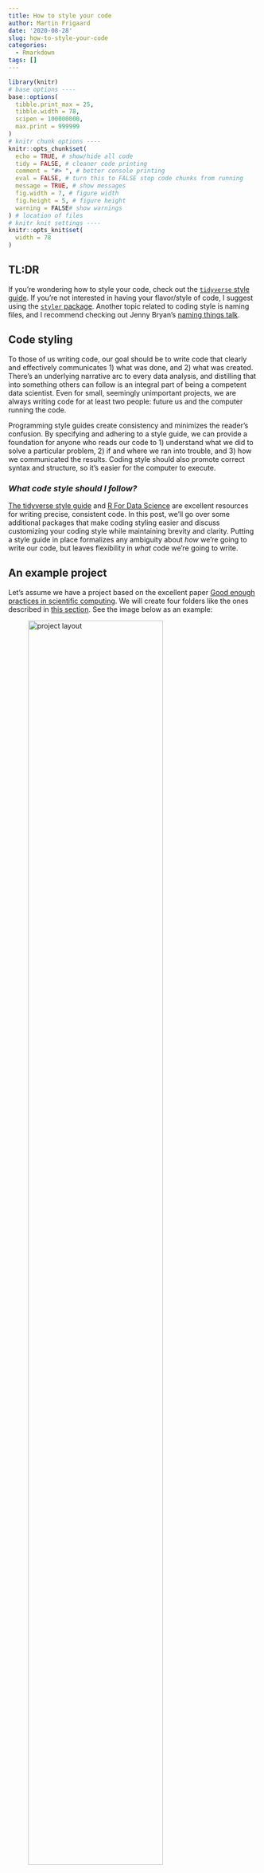 ```yaml
---
title: How to style your code
author: Martin Frigaard
date: '2020-08-28'
slug: how-to-style-your-code
categories:
  - Rmarkdown
tags: []
---
```


```r
library(knitr)
# base options ----
base::options(
  tibble.print_max = 25,
  tibble.width = 78,
  scipen = 100000000,
  max.print = 999999
)
# knitr chunk options ----
knitr::opts_chunk$set(
  echo = TRUE, # show/hide all code
  tidy = FALSE, # cleaner code printing
  comment = "#> ", # better console printing
  eval = FALSE, # turn this to FALSE stop code chunks from running
  message = TRUE, # show messages
  fig.width = 7, # figure width
  fig.height = 5, # figure height
  warning = FALSE# show warnings
) # location of files
# knitr knit settings ----
knitr::opts_knit$set(
  width = 78
)
```

## TL:DR

If you're wondering how to style your code, check out the [`tidyverse` style guide](https://style.tidyverse.org/index.html). If you're not interested in having your flavor/style of code, I suggest using the [`styler` package](https://styler.r-lib.org/). Another topic related to coding style is naming files, and I recommend checking out Jenny Bryan's [naming things talk](https://speakerdeck.com/jennybc/how-to-name-files).

## Code styling

To those of us writing code, our goal should be to write code that clearly and effectively communicates 1) what was done, and 2) what was created. There's an underlying narrative arc to every data analysis, and distilling that into something others can follow is an integral part of being a competent data scientist. Even for small, seemingly unimportant projects, we are always writing code for at least two people: future us and the computer running the code.

Programming style guides create consistency and minimizes the reader's confusion. By specifying and adhering to a style guide, we can provide a foundation for anyone who reads our code to 1) understand what we did to solve a particular problem, 2) if and where we ran into trouble, and 3) how we communicated the results. Coding style should also promote correct syntax and structure, so it's easier for the computer to execute.

### *What code style should I follow?*

[The tidyverse style guide](https://style.tidyverse.org/index.html) and [R For Data Science](https://r4ds.had.co.nz/) are excellent resources for writing precise, consistent code. In this post, we'll go over some additional packages that make coding styling easier and discuss customizing your coding style while maintaining brevity and clarity. Putting a style guide in place formalizes any ambiguity about *how* we're going to write our code, but leaves flexibility in *what* code we're going to write.

## An example project

Let's assume we have a project based on the excellent paper [Good enough practices in scientific computing](https://journals.plos.org/ploscompbiol/article?id=10.1371/journal.pcbi.1005510). We will create four folders like the ones described in [this section](https://journals.plos.org/ploscompbiol/article?id=10.1371/journal.pcbi.1005510#sec009). See the image below as an example:

![project layout](/post/2020-08-28-how-to-style-your-code_files/project-layout.png){width="80%"}

### Define the problem/objective

This project will use the video game sales datasets from Kaggle found [here](https://www.kaggle.com/ashaheedq/video-games-sales-2019). Our objective with this project is to **visualize the relationship between game sales and their reviews in the top selling video games in from 2000-2019.**

## Packages

Below we add the packages we'll be using in this project.

```r
library(tidyverse)
library(janitor)
library(styler)
library(inspectdf)
library(hrbrthemes)
```

## Folders

The code chunk below create the necessary folders for this project, which we will call `goodenuff`. The [`tidyverse` style guide recommends](https://style.tidyverse.org/syntax.html#object-names) naming vectors using [snake case](https://en.wikipedia.org/wiki/Snake_case), and using nouns instead of verbs to define variable names.

### *Naming vectors*

Below we create the `project_folders` vector with `c()` and `<-`.

```r
# create vector of four folder folders
project_folders <- c("data/", "doc/", "results/", "src/")
```

We set up this project using the `fs` and `purrr` packages. Read more about how to use these functions [here](https://www.tidyverse.tips/post/file-management-with-fs/) and [here](https://purrr.tidyverse.org/).

First we set up the folders by defining a vector of folder names and using `purrr::map()` to iterate through them with `fs::dir_create()`. The `.x` argument in `purrr::map()` is the `project_folders` vector, and the second argument `.f` is function we'd like to pass to every item in `project_folders`. We also wrap everything in `purrr::quietly()` to reduce the output.

```r
# create project_folders vector
project_folders <- c("data/", "doc/", "results/", "src/")
# map project_folders to dir_create
quietly(map(.x = project_folders, .f = fs::dir_create))
```

We can see these folders have been created (note we're using `.Rproj` files here!)

```r
# check
fs::dir_tree(".")
# ├── data
# ├── doc
# ├── goodenuff.Rproj
# ├── results
# └── src
```

**Quick Tip About R:** When writing code in R, A general rule of thumb is, ["*everything is an object.*"](https://www.oreilly.com/library/view/r-in-a/9781449358204/) However, it might surprise you how many things are considered *functions*. Take the following objects in R:

-   `+` perform basic arithmetic

-   `<-` create new objects

-   `==` make comparisons

-   `c()` combine arguments to create a vector (R's most common object)

-   `lm()` create linear models

How can we check to see the `class` each of these objects?

### *Using quotes and back-ticks*

There are three kinds of quotes in the [R syntax](https://stat.ethz.ch/R-manual/R-patched/library/base/html/Quotes.html). The [tidyverse style guide](https://style.tidyverse.org/syntax.html#character-vectors) recommends using double quotes (unless the text already contains double quotes).

```r
'Do "this"'
'Not \'this\''
```

However, if we want to use `purrr` and `class()` to test and see if the objects above are functions or not, we need to enclose these objects in backticks ( \` ).

```r
# are all these functions?
weird_stuff <- list(`+`, # unary plus operator
                    `<-`, # assignment operator
                    `==`, # binary operator
                    `lm`, # create a linear model 
                    `c`)  # concatenate elements into a vector
map(weird_stuff, class)
```

```r
# [[1]]
# [1] "function"
# 
# [[2]]
# [1] "function"
# 
# [[3]]
# [1] "function"
# 
# [[4]]
# [1] "function"
# 
# [[5]]
# [1] "function"
```

Knowing what objects can be passed to the `.f` argument is helpful for understanding how we can use iteration to solve problems in R.

## Files

Below we create script files for each step in a data analysis project (`import` -\> `tidy` -\> `transform` -\> `wrangle` -\> `model` -\> `communicate`), including a `runall.R` script that runs all six sequential files. All of these get stored in the `script_files` vector.

```r
# create vector of script files
script_files <- c("src/01-import.R", "src/02-tidy.R", "src/03-wrangle.R", 
                  "src/04-visualize.R", "src/05-model.R", 
                  "src/06-communicate.R", "src/runall.R")
# map script files
quietly(map(.x = script_files, .f = fs::file_create))
# verify
fs::dir_tree("src")
```

```r
# src
# ├── 01-import.R
# ├── 02-tidy.R
# ├── 03-wrangle.R
# ├── 04-visualize.R
# ├── 05-model.R
# ├── 06-communicate.R
# └── runall.R
```

We want to [organize the script files](https://speakerdeck.com/jennybc/how-to-name-files?slide=19) in a way that clearly shows what we're doing at each step (and in which order they should be run).

### *Dealing with long lines of code*

Next we create the project files (note the correct directory in each file name). We can see there are seven files listed in [this section](https://journals.plos.org/ploscompbiol/article?id=10.1371/journal.pcbi.1005510#pcbi.1005510.box007) of the paper, and we can store these in the `project_files` vector.

```r
# create project files vector
project_files <- c("CITATION", "README", "LICENSE", "requirements.txt", "doc/notebook.md", "doc/manuscript.md", "doc/changelog.txt")
```

Now we're facing a common problem when writing code: long lines. The style guide [recommends keeping line length to 80 characters](https://style.tidyverse.org/syntax.html#long-lines) because it makes it easier to print on the screen. We can set a ruler as a guide too by following the steps below:

![set a ruler for a guide!](/post/2020-08-28-how-to-style-your-code_files/set-ruler.png){width="80%"}

If we re-write this code ourselves, it might look like this:

```r
project_files <- c("CITATION", "README", "LICENSE", "requirements.txt", 
                   "doc/notebook.md", "doc/manuscript.md", "doc/changelog.txt")
```

Now we can `map` this new vector to `fs::dir_create()` and check the new folder contents.

```r
purrr::map(.x = project_files, .f = fs::file_create)
# check 
fs::dir_tree(".", recurse = TRUE)
```

And we end up with a project folder that looks like this:

```r
# ├── CITATION
# ├── LICENSE
# ├── README
# ├── README.Rmd
# ├── data
# ├── doc
# │   ├── changelog.txt
# │   ├── manuscript.md
# │   └── notebook.md
# ├── goodenuff.Rproj
# ├── requirements.txt
# ├── results
# └── src
```

## Data

These data come from [Kaggle and contain video game sales in 2019](https://www.kaggle.com/ashaheedq/video-games-sales-2019). We're only interested in the `vgsales-12-4-2019.csv` data file, which we can download [here](https://www.kaggle.com/ashaheedq/video-games-sales-2019?select=vgsales-12-4-2019.csv) and save in a sub-folder called, `data/raw/`.

```r
# create a raw data folder
fs::dir_create("data/raw/")
# create a list of zipped files
zipped_files <- list.files("data/raw/", full.names = TRUE) 
# import the data into a data object
VideoGames <- map_df(.x = zipped_files, .f = read_csv)
```

```r
# Multiple files in zip: reading 'vgsales-12-4-2019.csv'
# Parsed with column specification:
# cols(
#   .default = col_double(),
#   Name = col_character(),
#   basename = col_character(),
#   Genre = col_character(),
#   ESRB_Rating = col_character(),
#   Platform = col_character(),
#   Publisher = col_character(),
#   Developer = col_character(),
#   VGChartz_Score = col_logical(),
#   Last_Update = col_character(),
#   url = col_character(),
#   img_url = col_character()
# )
# See spec(...) for full column specifications.
```

### *Naming data vs. everything else*

I differ slightly from the [tidyverse style guide](https://style.tidyverse.org/syntax.html#object-names) when it comes to naming rectangular data objects (`tibble`s, `data.frame`s, `data.table`s, etc.) vs. non-rectangular objects (`vector`s, `list`s, `function`s, etc.).

```r
# how I name rectangular data:
#   DataFrames
#   Tibbles
#   DataTables
# how I name everything else:
#   vectors
#   lists
#   my_function()
```

I chose this method of naming because 80% or more of the time I am working with rectangular data, so I like to differentiate these objects from others in my current environment.

### *Script file headers*

R script file headers should give the reader 1) a description of the file and what the file does, 2) the last date it was updated, 3) the author and any contributors, and 4) the version number.

```r
#=====================================================================#
# File name: 01-import.R
# This is code to create: Importing video game data 
# Authored by and feedback to: @mjfrigaard
# Last updated: 2020-09-01
# MIT License
# Version: 0.1
#=====================================================================#
```

Read more about script file headers in [Reproducible Research with R and RStudio, 3rd Edition](https://www.routledge.com/Reproducible-Research-with-R-and-RStudio/Gandrud/p/book/9780367143985).

### *Writing functions*

We can also document the contents of our .R files with section headers, which we will create with a function titled, `add_script_section()`. This function has been adapted from [R for Data Science](https://r4ds.had.co.nz/functions.html#dot-dot-dot).

There are lots of tips on writing functions in the [tidyverse style guide](https://style.tidyverse.org/functions.html) and [R for Data Science](https://r4ds.had.co.nz/functions.html#functions-are-for-humans-and-computers), so we'll just cover the basics here:

1.  use verbs instead of nouns for function names\
2.  comments in your functions should *explain the "why" not the "what" or "how"*\
3.  use `snake_case` or `camelCase` (and be consistent)\
4.  strive for brevity and clarity (if you have to chose one, settle for the former)

```r
add_script_section <- function(title = "", padding = "-") {
  # script sections help organize your code files  
  title <- paste0(title)
  width <- 75 - nchar(title)
  cat("# ", title, " ", stringr::str_dup(padding, width), "\n", sep = "")
}
```

When we use the `add_script_section()` function to create a section header, we see the following:

```r
add_script_section(title = "Packages")
# Packages ------------------------------------------------------------
```

We can also use `=` for code sections. I like to create section headers in each `.R` file because it's easy to identify them in the RStudio source pane.

Other functions we might want to include in `01-import.R` include `janitor::clean_names()` or arguments passed to `readr::read_csv()` like `col_types` and `col_names`.

```r
# clean names 
VideoGames <- VideoGames %>% janitor::clean_names(case = "snake")
# verify
names(VideoGames)
```

```r
#  [1] "rank"            "name"            "basename"        "genre"          
#  [5] "esrb_rating"     "platform"        "publisher"       "developer"      
#  [9] "vg_chartz_score" "critic_score"    "user_score"      "total_shipped"  
# [13] "global_sales"    "na_sales"        "pal_sales"       "jp_sales"       
# [17] "other_sales"     "year"            "last_update"     "url"            
# [21] "status"          "vgchartzscore"   "img_url"
```

When we're done, our `01-import.R` file should look like this,

```r
#=====================================================================#
# File name: 01-import.R
# This is code to create: Importing video game data 
# Authored by and feedback to: @mjfrigaard
# Last updated: 2020-09-01
# MIT License
# Version: 0.1
#=====================================================================#

# Packages ------------------------------------------------------------
library(tidyverse)
library(janitor)

# Import CSV file ------------------------------------------------------------
# source: https://www.kaggle.com/ashaheedq/video-games-sales-2019

# create a raw data folder
fs::dir_create("data/raw/")

# create a list of zipped files
zipped_files <- list.files("data/raw/", full.names = TRUE) 

# import the data into a data object
VideoGames <- map_df(.x = zipped_files, .f = read_csv)

# clean names 
VideoGames <- VideoGames %>% janitor::clean_names(case = "snake")
```

We can call this .R script using `source("src/01-import.R")`.

```r
source("src/01-import.R")
```

```r
#=====================================================================#
# File name: 01-import.R
# This is code to create: Importing video game data 
# Authored by and feedback to: @mjfrigaard
# Last updated: 2020-09-01
# MIT License
# Version: 0.1
#=====================================================================#

# Packages ------------------------------------------------------------
library(tidyverse)
library(janitor)

# Import CSV file ------------------------------------------------------------
# source: https://www.kaggle.com/ashaheedq/video-games-sales-2019

# create a raw data folder
fs::dir_create("data/raw/")

# create a list of zipped files
zipped_files <- list.files("data/raw/code-style/", full.names = TRUE) 

# import the data into a data object
VideoGames <- map_df(.x = zipped_files, .f = read_csv)

# clean names 
VideoGames <- VideoGames %>% janitor::clean_names(case = "snake")
```

With the `VideoGames` data loaded into R, now we can take a look at it's structure and see what variables we have.

```r
VideoGames %>% dplyr::glimpse()
```

```r
# Rows: 55,792
# Columns: 23
# $ rank            <dbl> 1, 2, 3, 4, 5, 6, 7, 8, 9, 10, 11, 12, 13, 14, 15, …
# $ name            <chr> "Wii Sports", "Super Mario Bros.", "Mario Kart Wii"…
# $ basename        <chr> "wii-sports", "super-mario-bros", "mario-kart-wii",…
# $ genre           <chr> "Sports", "Platform", "Racing", "Shooter", "Sports"…
# $ esrb_rating     <chr> "E", NA, "E", NA, "E", "E", "E", "E", "E", NA, NA, …
# $ platform        <chr> "Wii", "NES", "Wii", "PC", "Wii", "GB", "DS", "GB",…
# $ publisher       <chr> "Nintendo", "Nintendo", "Nintendo", "PUBG Corporati…
# $ developer       <chr> "Nintendo EAD", "Nintendo EAD", "Nintendo EAD", "PU…
# $ vg_chartz_score <lgl> NA, NA, NA, NA, NA, NA, NA, NA, NA, NA, NA, NA, NA,…
# $ critic_score    <dbl> 7.7, 10.0, 8.2, NA, 8.0, 9.4, 9.1, NA, 8.6, 10.0, N…
# $ user_score      <dbl> NA, NA, 9.1, NA, 8.8, NA, 8.1, NA, 9.2, NA, NA, 4.5…
# $ total_shipped   <dbl> 82.86, 40.24, 37.14, 36.60, 33.09, 31.38, 30.80, 30…
# $ global_sales    <dbl> NA, NA, NA, NA, NA, NA, NA, NA, NA, NA, NA, NA, NA,…
# $ na_sales        <dbl> NA, NA, NA, NA, NA, NA, NA, NA, NA, NA, NA, NA, NA,…
# $ pal_sales       <dbl> NA, NA, NA, NA, NA, NA, NA, NA, NA, NA, NA, NA, NA,…
# $ jp_sales        <dbl> NA, NA, NA, NA, NA, NA, NA, NA, NA, NA, NA, NA, NA,…
# $ other_sales     <dbl> NA, NA, NA, NA, NA, NA, NA, NA, NA, NA, NA, NA, NA,…
# $ year            <dbl> 2006, 1985, 2008, 2017, 2009, 1998, 2006, 1989, 200…
# $ last_update     <chr> NA, NA, "11th Apr 18", "13th Nov 18", NA, NA, NA, N…
# $ url             <chr> "http://www.vgchartz.com/game/2667/wii-sports/?regi…
# $ status          <dbl> 1, 1, 1, 1, 1, 1, 1, 1, 1, 1, 1, 1, 1, 1, 1, 1, 1, …
# $ vgchartzscore   <dbl> NA, NA, 8.7, NA, 8.8, NA, NA, NA, 9.1, NA, NA, 5.3,…
# $ img_url         <chr> "/games/boxart/full_2258645AmericaFrontccc.jpg", "/…
```

## Wrangle

In order to visualize the relationship between sales and reviewer scores, we need to `pivot_` the data in `VideoGames` to a `long` format using `tidyr`. We can see there are two `_score` variables and five `_sales` variables. Let's tidy these into `score` and `score_value` and `sales` and `sales_value`.

```r
# tidy scores 
TidyVGScores <- VideoGames %>% 
  tidyr::pivot_longer(names_to = "score_type", values_to = "score_value", 
                      cols = c(critic_score, user_score))
# tidy sales 
TidyVGSales <- TidyVGScores %>% 
    tidyr::pivot_longer(names_to = "sales_type", values_to = "sales_value", 
                      cols = c(global_sales, na_sales, pal_sales, jp_sales, 
                               other_sales))
# Remove the intermediate dataset so we don't use up too much memory
rm(TidyVGScores)
# view
TidyVGSales %>% glimpse()
```

```r
# Rows: 557,920
# Columns: 20
# $ rank            <dbl> 1, 1, 1, 1, 1, 1, 1, 1, 1, 1, 2, 2, 2, 2, 2, 2, 2, …
# $ name            <chr> "Wii Sports", "Wii Sports", "Wii Sports", "Wii Spor…
# $ basename        <chr> "wii-sports", "wii-sports", "wii-sports", "wii-spor…
# $ genre           <chr> "Sports", "Sports", "Sports", "Sports", "Sports", "…
# $ esrb_rating     <chr> "E", "E", "E", "E", "E", "E", "E", "E", "E", "E", N…
# $ platform        <chr> "Wii", "Wii", "Wii", "Wii", "Wii", "Wii", "Wii", "W…
# $ publisher       <chr> "Nintendo", "Nintendo", "Nintendo", "Nintendo", "Ni…
# $ developer       <chr> "Nintendo EAD", "Nintendo EAD", "Nintendo EAD", "Ni…
# $ vg_chartz_score <lgl> NA, NA, NA, NA, NA, NA, NA, NA, NA, NA, NA, NA, NA,…
# $ total_shipped   <dbl> 82.86, 82.86, 82.86, 82.86, 82.86, 82.86, 82.86, 82…
# $ year            <dbl> 2006, 2006, 2006, 2006, 2006, 2006, 2006, 2006, 200…
# $ last_update     <chr> NA, NA, NA, NA, NA, NA, NA, NA, NA, NA, NA, NA, NA,…
# $ url             <chr> "http://www.vgchartz.com/game/2667/wii-sports/?regi…
# $ status          <dbl> 1, 1, 1, 1, 1, 1, 1, 1, 1, 1, 1, 1, 1, 1, 1, 1, 1, …
# $ vgchartzscore   <dbl> NA, NA, NA, NA, NA, NA, NA, NA, NA, NA, NA, NA, NA,…
# $ img_url         <chr> "/games/boxart/full_2258645AmericaFrontccc.jpg", "/…
# $ score_type      <chr> "critic_score", "critic_score", "critic_score", "cr…
# $ score_value     <dbl> 7.7, 7.7, 7.7, 7.7, 7.7, NA, NA, NA, NA, NA, 10.0, …
# $ sales_type      <chr> "global_sales", "na_sales", "pal_sales", "jp_sales"…
# $ sales_value     <dbl> NA, NA, NA, NA, NA, NA, NA, NA, NA, NA, NA, NA, NA,…
```

Just as a reminder, our objective is to **visualize the relationship between game sales and their reviews in the top selling video games in from 2010-2019.** We will `filter` the data to only the `year`s between `2010` and `2019` below.

```r
TidyVidGam00_19 <- TidyVGSales %>% filter(year >= 2010 & year <= 2019)
```

We should see only 10 `year`s listed, from `2010` to `2019`.

```r
TidyVidGam00_19 %>% dplyr::count(year)
```

```r
TidyVidGam00_19 %>% dplyr::count(year) %>% rmarkdown::paged_table()
```

## Visualize

We are going to set the theme for our plots with [`hrbrthemes::theme_ipsum_tw()`](https://github.com/hrbrmstr/hrbrthemes).

```r
ggplot2::theme_set(hrbrthemes::theme_ipsum_tw(
  base_size = 8,
  strip_text_size = 9,
  axis_title_size = 10,
  plot_title_size = 13,
  subtitle_size = 11,
  base_family = "Ubuntu",
  strip_text_family = "TitilliumWeb-Regular",
  axis_title_family = "TitilliumWeb-Regular",
  subtitle_family = "TitilliumWeb-Regular",
  plot_title_family = "JosefinSans-Regular"
))
```

Let's take a look at the two variables we want in our visualization: scores and sales. First we can check the missing values in the two variables with `inspect_na()` from the `inspectdf` package.

```r
TidyVidGam00_19 %>% 
  select(ends_with("_value")) %>% inspectdf::inspect_na() %>% 
  inspectdf::show_plot(text_labels = TRUE)
```

This tells us there are quite a few missing values, so We will drop these and see what the relationship looks between for `score_value` vs. `sales_value` for all ten years.

```r
TidyVidGam00_19 %>% 
  # select variables of interest
  dplyr::select(ends_with("_type"), ends_with("_value")) %>% 
  # remove missing
  tidyr::drop_na() %>% 
  # base aesthetics
  ggplot2::ggplot(aes(x=score_value, y=sales_value)) + 
  geom_point() + 
  # labels for every plot so I know what I should see
  ggplot2::labs(title="Review scores vs. sales for video games", subtitle="from 2010-2019",
                caption="https://www.kaggle.com/ashaheedq/video-games-sales-2019", x="Total sales", y="Total score")
```

This looks like there might be a general trend, but we will need to use additional aesthetics to explore the nuances between `score_type`, `sales_type`, and `year`.

```r
TidyVidGam00_19 %>% 
  # add filter for user reviews 
  dplyr::filter(score_type == "user_score") %>%
  # select variables of interest
  select(year, ends_with("_type"), ends_with("_value")) %>% 
  # remove missing
  tidyr::drop_na() %>% 
  # base aesthetics
  ggplot2::ggplot(aes(x=score_value, y=sales_value, group=year)) + 
  geom_point() + 
  # facet by year
  facet_wrap(. ~ year, nrow=2) + 
  # labels to keep track 
  ggplot2::labs(title="User review scores vs. video game sales by year", subtitle="from 2010-2019", 
                caption="https://www.kaggle.com/ashaheedq/video-games-sales-2019", x="Total sales", y="User score")
```

This shows us there aren't many data points for the user reviews (especially not in 2019). We will filter only the critic scores and see what trends we find.

```r
TidyVidGam00_19 %>% 
  # add filter for critic reviews 
  dplyr::filter(score_type == "critic_score") %>%
  # select variables of interest
  select(year, ends_with("_type"), ends_with("_value")) %>% 
  # remove missing
  tidyr::drop_na() %>% 
  # base aesthetics
  ggplot2::ggplot(aes(x=score_value, y=sales_value, group=year)) + 
  geom_point() + 
  # facet by year
  facet_wrap(. ~ year, nrow=2) + 
  # labels to keep track of what I should see
  ggplot2::labs(title="Critic review scores vs. video game sales by year", subtitle="from 2010-2019",
                caption="https://www.kaggle.com/ashaheedq/video-games-sales-2019", x="Total sales", y="Critic score")
```

This shows more data points, but only one in 2019, so we will drop this year. I wonder how critic scores vary if we color them by `sales_type`?

```r
TidyVidGam00_19 %>% 
  # add filter for year 
  dplyr::filter(year != 2019 & score_type == "critic_score") %>% 
  # select variables of interest
  select(ends_with("_type"), ends_with("_value")) %>% 
  # remove missing
  tidyr::drop_na() %>% 
  # base aesthetics
  ggplot2::ggplot(aes(x=score_value, y=sales_value, group=sales_type)) + 
  # factor sales type for cleaner plotting and lighten opacity
  geom_point(aes(color=as.factor(sales_type)), alpha=1/3, show.legend=FALSE) + 
  facet_wrap(. ~ sales_type) + 
  # labels to keep track of what I should see
  labs(title="Critic review scores vs. video game sales by sales type", subtitle="from 2010-2019", 
       caption="https://www.kaggle.com/ashaheedq/video-games-sales-2019", x="Sales", y="Critic score")
```

Hmmmm. Here we can see higher critic scores if the sales are from `global_sales`, `na_sales`, or `pal_sales`. Do you think this trend changes over time?

```r
TidyVidGam00_19 %>% 
  # add filter statement for sales types
  dplyr::filter(year != 2019 & score_type == "critic_score" & sales_type %in% c("global_sales", "na_sales", "pal_sales")) %>% 
  # select variables of interest
  select(year, ends_with("_type"), ends_with("_value")) %>% 
  # remove missing
  tidyr::drop_na() %>% 
  # add base aesthetics
  ggplot2::ggplot(aes(x=score_value, y=sales_value, color=sales_type, group=year)) + 
  # factor sales type for cleaner plotting
  geom_point(aes(color=as.factor(sales_type)), 
             # lighten opacity
             alpha=1/3, show.legend=FALSE) + 
  # add smoothing line to see if there is a linear relationship
  geom_smooth(aes(group=sales_type), method="lm", se=FALSE) +
  # facet by year
  facet_wrap(. ~ year) + 
  # adjust labels
  labs(title="Critic review scores vs. video game sales by sales type", subtitle="Best fit linear relationship between 2010-2019",
       caption="https://www.kaggle.com/ashaheedq/video-games-sales-2019", x="Sales", y="Critic score")
```

We can see a possible linear relationship for `global_sales` in `2014` and maybe some interactions in other years. As you can see, my code is a mess! I have code extending way past the 80 column mark, and I have no spaces around all of my equal operators (`=`). 

RStudio is letting me know in the left-hand side of the screen next to the line numbers.

![](/post/2020-08-28-how-to-style-your-code_files/code-help.png){width=100% height=100%}

### *Style your code with `styler`*

Fortunately there is an Addin for situations like this: the [`styler` package](https://styler.r-lib.org/) Addin. If you have the `styler` package loaded, you can click on the **Addins** dropdown at the top of the Source pane and search for "style". 

![](/post/2020-08-28-how-to-style-your-code_files/styler-addin.png){width=100% height=100%}

Select "Style active file" and watch the magic happen.

![](https://media.giphy.com/media/t4HRrI6O6b4H3wBGNR/giphy.gif){width=120% height=120%}

It might take a little while, but you'll see your code styled automatically by RStudio. 

![](https://media.giphy.com/media/vb4LsK6bKoVp5NhFa9/giphy.gif){width=120% height=120%}

You can also add some tweaks to the `styler` package. I like the addon by Garrick Aden-Buie available [here](https://github.com/gadenbuie/grkstyle). After you've loaded the package, you can just run the `grkstyle::use_grk_style()` function and select "Style active file" again.

Here is an example of how it looks:

![](https://media.giphy.com/media/zUbvnacmxehPzI4Cgk/giphy.gif){width=120% height=120%}

You can see the code formatting is slightly different than the standard `tidyverse_style` (which is the default setting in `styler`).

![](https://media.giphy.com/media/Z70OI8XcVbHyzwTH1y/giphy.gif){width=120% height=120%}

I hope you found this post useful!